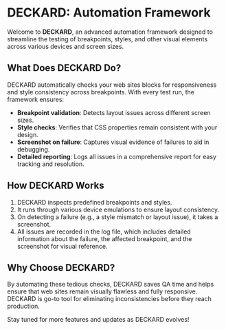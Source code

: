 # DECKARD: Automation Framework

Welcome to **DECKARD**, an advanced automation framework designed to streamline the testing of breakpoints, styles, and other visual elements across various devices and screen sizes.

## What Does DECKARD Do?

DECKARD automatically checks your web sites blocks for responsiveness and style consistency across breakpoints. With every test run, the framework ensures:

-   **Breakpoint validation**: Detects layout issues across different screen sizes.
-   **Style checks**: Verifies that CSS properties remain consistent with your design.
-   **Screenshot on failure**: Captures visual evidence of failures to aid in debugging.
-   **Detailed reporting**: Logs all issues in a comprehensive report for easy tracking and resolution.

## How DECKARD Works

1. DECKARD inspects predefined breakpoints and styles.
2. It runs through various device emulations to ensure layout consistency.
3. On detecting a failure (e.g., a style mismatch or layout issue), it takes a screenshot.
4. All issues are recorded in the log file, which includes detailed information about the failure, the affected breakpoint, and the screenshot for visual reference.

## Why Choose DECKARD?

By automating these tedious checks, DECKARD saves QA time and helps ensure that web sites remain visually flawless and fully responsive. DECKARD is go-to tool for eliminating inconsistencies before they reach production.

Stay tuned for more features and updates as DECKARD evolves!
